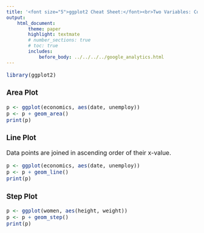```yaml
---
title: '<font size="5">ggplot2 Cheat Sheet:</font><br>Two Variables: Continuous Functions'
output:
    html_document:
        theme: paper
        highlight: textmate
        # number_sections: true
        # toc: true
        includes:
            before_body: ../../../../google_analytics.html
---
```


<font size="3"> 

```r
library(ggplot2)
```

### Area Plot
```r
p <- ggplot(economics, aes(date, unemploy))
p <- p + geom_area()
print(p)
```

### Line Plot
Data points are joined in ascending order of their x-value.
```r
p <- ggplot(economics, aes(date, unemploy))
p <- p + geom_line()
print(p)
```

### Step Plot
```r
p <- ggplot(women, aes(height, weight))
p <- p + geom_step()
print(p)
```

</font>
